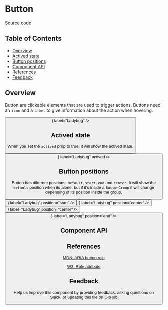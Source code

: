 
# Button

[Source code](https://github.com/leemonade/bubbles/tree/main/packages/editors/src/form/Button/Button.js)

## Table of Contents

<!-- START doctoc generated TOC please keep comment here to allow auto update -->
<!-- DON'T EDIT THIS SECTION, INSTEAD RE-RUN doctoc TO UPDATE -->

- [Overview](#overview)
- [Actived state](#actived-state)
- [Button positions](#button-positions)
- [Component API](#component-api)
- [References](#references)
- [Feedback](#feedback)

## Overview

Button are clickable elements that are used to trigger actions.
Buttons need an `icon` and a `label` to give information about the action when hovering.

<ThemeProvider>
  <Button icon={<LadybugIcon />} label="Ladybug" />
</ThemeProvider>

## Actived state

When you set the `actived` prop to true, it will show the actived state.

<ThemeProvider>
  <Button icon={<LadybugIcon />} label="Ladybug" actived />
</ThemeProvider>

## Button positions

Button has different positions: `default`, `start`, `end` and `center`. It will show the `default` position when its alone,
but if it's inside a `ButtonGroup` it will change depending of its position inside the group.

<ThemeProvider>
  <div style={{ display: 'flex', gap: 16 }}>
    <Button icon={<LadybugIcon />} label="Ladybug" position="start" />
    <Button icon={<LadybugIcon />} label="Ladybug" position="center" />
    <Button icon={<LadybugIcon />} label="Ladybug" position="center" />
    <Button icon={<LadybugIcon />} label="Ladybug" position="end" />
  </div>
</ThemeProvider>

## Component API

<Preview>
  <Story id="atom-form-button--playground" />
</Preview>

<Props of={Button} />

## References

[MDN: ARIA button role](https://developer.mozilla.org/en-US/docs/Web/Accessibility/ARIA/Roles/button_role)

[W3: Role attribute](https://www.w3.org/WAI/PF/HTML/wiki/RoleAttribute)

## Feedback

Help us improve this component by providing feedback, asking questions on Slack, or updating this file on
[GitHub](https://github.com/leemonade/bubbles/edit/main/packages/editors/src/form/Button/Button.mdx)
